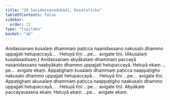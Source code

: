 ```yaml
---
title: "28 Sanidassanadukādi, Kusalattika"
tableOfContents: false
sidebar:
  order: 22
type: "tipitaka"
basket: "ab"
---
```



<DynamicBreadcrumb />

<Division number="37">

<Paragraph number="104">
Anidassanaṃ kusalaṃ dhammaṃ paṭicca naanidassano nakusalo dhammo uppajjati hetupaccayā… . Hetuyā tīṇi …pe…  avigate tīṇi. (Akusalaṃ kusalasadisaṃ.)
</Paragraph>

<Paragraph number="105">
Anidassanaṃ abyākataṃ dhammaṃ paccayā nasanidassano naabyākato dhammo uppajjati hetupaccayā. Hetuyā ekaṃ …pe…  avigate ekaṃ.
</Paragraph>

<Paragraph number="106">
Appaṭighaṃ kusalaṃ dhammaṃ paṭicca naappaṭigho nakusalo dhammo uppajjati hetupaccayā… . Hetuyā tīṇi …pe…  avigate tīṇi.
</Paragraph>

<Paragraph number="107">
Appaṭighaṃ akusalaṃ dhammaṃ paṭicca naappaṭigho naakusalo dhammo uppajjati hetupaccayā… . Hetuyā tīṇi …pe…  avigate tīṇi.
</Paragraph>

<Paragraph number="108">
Abyākate paccayavasena ekaṃ. Hetuyā ekaṃ …pe…  avigate ekaṃ.
</Paragraph>
</Division>